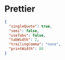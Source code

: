 
<BackTop />

# Prettier

```json filename=".prettierrc"
{
  "singleQuote": true,
  "semi": false,
  "useTabs": false,
  "tabWidth": 2,
  "trailingComma": "none",
  "printWidth": 80
}
```

<Comment />
